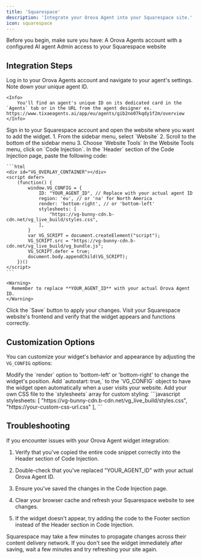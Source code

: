 ```yaml
---
title: 'Squarespace'
description: 'Integrate your Orova Agent into your Squarespace site.'
icon: squarespace
---
```


<Card title="Prerequisites" icon="check">
Before you begin, make sure you have:
<CardGroup cols={2}>
  <Card title="" icon="face-smile-wink">
    A Orova Agents account with a configured AI agent
  </Card>
  <Card title="" icon="squarespace">
    Admin access to your Squarespace website
  </Card>
</CardGroup>
</Card>

## Integration Steps

<Steps>
  <Step title="Access Your Orova Dashboard">
    Log in to your Orova Agents account and navigate to your agent's settings. Note down your unique agent ID.

    <Info>
        You'll find an agent's unique ID on its dedicated card in the `Agents` tab or in the URL from the agent designer ex. https://www.tixaeagents.ai/app/eu/agents/gib2no07kqdy1f2m/overview 
    </Info>
  </Step>
  
  <Step title="Log in to Squarespace">
    Sign in to your Squarespace account and open the website where you want to add the widget.
  </Step>
  
  <Step title="Access Website Tools">
    1. From the sidebar menu, select `Website`
    2. Scroll to the bottom of the sidebar menu
    3. Choose `Website Tools`
  </Step>
  
  <Step title="Open Code Injection">
    In the Website Tools menu, click on `Code Injection`.
  </Step>
  
  <Step title="Insert Integration Code">
    In the `Header` section of the Code Injection page, paste the following code:

    ```html
    <div id="VG_OVERLAY_CONTAINER"></div>
    <script defer>
        (function() {
            window.VG_CONFIG = {
                ID: "YOUR_AGENT_ID", // Replace with your actual agent ID
                region: 'eu', // or 'na' for North America
                render: 'bottom-right', // or 'bottom-left'
                stylesheets: [
                    "https://vg-bunny-cdn.b-cdn.net/vg_live_build/styles.css",
                ],
            }
            var VG_SCRIPT = document.createElement("script");
            VG_SCRIPT.src = "https://vg-bunny-cdn.b-cdn.net/vg_live_build/vg_bundle.js";
            VG_SCRIPT.defer = true;
            document.body.appendChild(VG_SCRIPT);
        })()
    </script>
    ```

    <Warning>
      Remember to replace **YOUR_AGENT_ID** with your actual Orova Agent ID.
    </Warning>
  </Step>
  
  <Step title="Save Changes">
    Click the `Save` button to apply your changes.
  </Step>
  
  <Step title="Test Your Integration">
    Visit your Squarespace website's frontend and verify that the widget appears and functions correctly.
  </Step>
</Steps>

## Customization Options

You can customize your widget's behavior and appearance by adjusting the `VG_CONFIG` options:

<AccordionGroup>
  <Accordion title="Change Position">
    Modify the `render` option to 'bottom-left' or 'bottom-right' to change the widget's position.
  </Accordion>
  
  <Accordion title="Autostart Chat">
    Add `autostart: true,` to the `VG_CONFIG` object to have the widget open automatically when a user visits your website.
  </Accordion>
  
  <Accordion title="Custom Styling">
    Add your own CSS file to the `stylesheets` array for custom styling:
    ```javascript
    stylesheets: [
        "https://vg-bunny-cdn.b-cdn.net/vg_live_build/styles.css",
        "https://your-custom-css-url.css"
    ],
    ```
  </Accordion>
</AccordionGroup>

## Troubleshooting

If you encounter issues with your Orova Agent widget integration:

1. Verify that you've copied the entire code snippet correctly into the Header section of Code Injection.

2. Double-check that you've replaced "YOUR_AGENT_ID" with your actual Orova Agent ID.

3. Ensure you've saved the changes in the Code Injection page.

4. Clear your browser cache and refresh your Squarespace website to see changes.

5. If the widget doesn't appear, try adding the code to the Footer section instead of the Header section in Code Injection.

<Note>
  Squarespace may take a few minutes to propagate changes across their content delivery network. If you don't see the widget immediately after saving, wait a few minutes and try refreshing your site again.
</Note>
